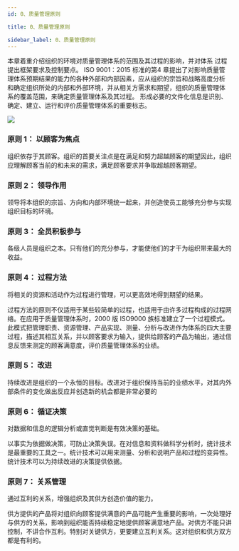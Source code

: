 ```yaml
---
id: 0、质量管理原则

title: 0、质量管理原则

sidebar_label: 0、质量管理原则
---
```



<AB>
  本章着重介绍组织的环境对质量管理体系的范围及其过程的影响，并对体系
  过程提出框架要求及控制要点。 ISO 9001：2015 标准的第4 章提出了对影响质量管
  理体系预期结果的能力的各种外部和内部因素，应从组织的宗旨和战略高度分析
  和确定组织所处的内部和外部环境，并从相关方需求和期望，组织的质量管理体
  系的覆盖范围，来确定质量管理体系及其过程。 形成必要的文件化信息是识别、
  确定、建立、运行和评价质量管理体系的重要标志。
</AB>

![](/images/七项管理原则.png)

### 原则 1： 以顾客为焦点

组织依存于其顾客。组织的首要关注点是在满足和努力超越顾客的期望因此，组织应理解顾客当前的和未来的需求，满足顾客要求并争取超越顾客期望。

 
### 原则 2： 领导作用

领导将本组织的宗旨、方向和内部环境统一起来，并创造使员工能够充分参与实现组织目标的环境。
 
### 原则 3： 全员积极参与

各级人员是组织之本。只有他们的充分参与，才能使他们的才干为组织带来最大的收益。
 
### 原则 4： 过程方法

将相关的资源和活动作为过程进行管理，可以更高效地得到期望的结果。

过程方法的原则不仅适用于某些较简单的过程，也适用于由许多过程构成的过程网络。在应用于质量管理体系时，2000 版 ISO9000 族标准建立了一个过程模式。此模式把管理职责、资源管理、产品实现、测量、分析与改进作为体系的四大主要过程，描述其相互关系，并以顾客要求为输入，提供给顾客的产品为输出，通过信息反馈来测定的顾客满意度，评价质量管理体系的业绩。

 
### 原则 5： 改进

持续改进是组织的一个永恒的目标。改进对于组织保持当前的业绩水平，对其内外部条件的变化做出反应并创造新的机会都是非常必要的

 
### 原则 6： 循证决策

对数据和信息的逻辑分析或直觉判断是有效决策的基础。

以事实为依据做决策，可防止决策失误。在对信息和资料做科学分析时，统计技术是最重要的工具之一。统计技术可以用来测量、分析和说明产品和过程的变异性。统计技术可以为持续改进的决策提供依据。

 
### 原则 7：  关系管理

通过互利的关系，增强组织及其供方创造价值的能力。

供方提供的产品将对组织向顾客提供满意的产品可能产生重要的影响，一次处理好与供方的关系，影响到组织能否持续稳定地提供顾客满意地产品。对供方不能只讲控制，不讲合作互利。特别对关键供方，更要建立互利关系。这对组织和供方双方都是有利的。

 


<DocCardList />
